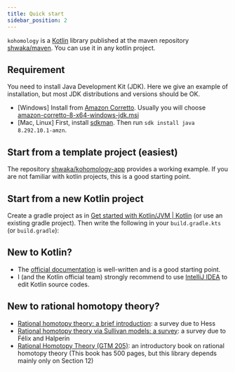 ```yaml
---
title: Quick start
sidebar_position: 2
---
```


`kohomology` is a [Kotlin](https://kotlinlang.org/) library published at the maven repository [shwaka/maven](https://github.com/shwaka/maven).
You can use it in any kotlin project.

## Requirement
You need to install Java Development Kit (JDK).
Here we give an example of installation, but most JDK distributions and versions should be OK.

- [Windows] Install from [Amazon Corretto](https://docs.aws.amazon.com/corretto/latest/corretto-8-ug/downloads-list.html). Usually you will choose [amazon-corretto-8-x64-windows-jdk.msi](https://corretto.aws/downloads/latest/amazon-corretto-8-x64-windows-jdk.msi)
- [Mac, Linux] First, install [sdkman](https://sdkman.io/). Then run `sdk install java 8.292.10.1-amzn`.

## Start from a template project (easiest)
The repository [shwaka/kohomology-app](https://github.com/shwaka/kohomology-app) provides a working example.
If you are not familiar with kotlin projects, this is a good starting point.

## Start from a new Kotlin project
Create a gradle project as in [Get started with Kotlin/JVM | Kotlin](https://kotlinlang.org/docs/jvm-get-started.html)
(or use an existing gradle project).
Then write the following in your `build.gradle.kts` (or `build.gradle`):


<BuildGradleDocument/>

## New to Kotlin?
- The [official documentation](https://kotlinlang.org/docs/home.html) is well-written and is a good starting point.
- I (and the Kotlin official team) strongly recommend to use [IntelliJ IDEA](https://www.jetbrains.com/idea/download/#section=linux)
  to edit Kotlin source codes.

## New to rational homotopy theory?
- [Rational homotopy theory: a brief introduction](https://arxiv.org/abs/math/0604626): a survey due to Hess
- [Rational homotopy theory via Sullivan models: a survey](https://arxiv.org/abs/1708.05245): a survey due to Félix and Halperin
- [Rational Homotopy Theory (GTM 205)](https://link.springer.com/book/10.1007/978-1-4613-0105-9): an introductory book on rational homotopy theory (This book has 500 pages, but this library depends mainly only on Section 12)
